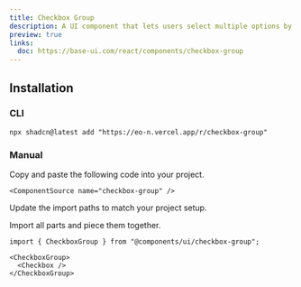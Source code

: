 ```yaml
---
title: Checkbox Group
description: A UI component that lets users select multiple options by toggling individual checkboxes.
preview: true
links:
  doc: https://base-ui.com/react/components/checkbox-group
---
```


<ComponentTabs name="checkbox-group-demo" />

## Installation

### CLI

```package-install
npx shadcn@latest add "https://eo-n.vercel.app/r/checkbox-group"
```

### Manual

<Steps>

  <Step>
    Copy and paste the following code into your project.

    <ComponentSource name="checkbox-group" />

  </Step>
  
  <Step>Update the import paths to match your project setup.</Step>

</Steps>

Import all parts and piece them together.

```tsx
import { CheckboxGroup } from "@components/ui/checkbox-group";
```

```tsx
<CheckboxGroup>
  <Checkbox />
</CheckboxGroup>
```
